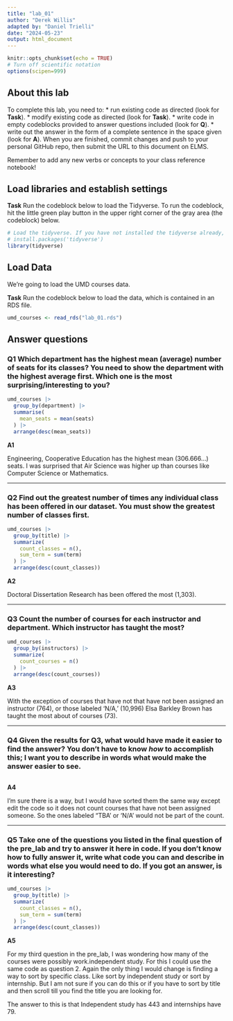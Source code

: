 ```yaml
---
title: "lab_01"
author: "Derek Willis"
adapted by: "Daniel Trielli"
date: "2024-05-23"
output: html_document
---
```


```r
knitr::opts_chunk$set(echo = TRUE)
# Turn off scientific notation
options(scipen=999)
```

## About this lab

To complete this lab, you need to: \* run existing code as directed (look for **Task**). \* modify existing code as directed (look for **Task**). \* write code in empty codeblocks provided to answer questions included (look for **Q**). \* write out the answer in the form of a complete sentence in the space given (look for **A**). When you are finished, commit changes and push to your personal GitHub repo, then submit the URL to this document on ELMS.

Remember to add any new verbs or concepts to your class reference notebook!

## Load libraries and establish settings

**Task** Run the codeblock below to load the Tidyverse. To run the codeblock, hit the little green play button in the upper right corner of the gray area (the codeblock) below.

```r
# Load the tidyverse. If you have not installed the tidyverse already, remove the # from the next line and run it first.  
# install.packages('tidyverse')
library(tidyverse)
```

## Load Data

We're going to load the UMD courses data.

**Task** Run the codeblock below to load the data, which is contained in an RDS file.

```r
umd_courses <- read_rds("lab_01.rds")
```

## Answer questions

### **Q1** Which department has the highest mean (average) number of seats for its classes? You need to show the department with the highest average first. Which one is the most surprising/interesting to you?

```r
umd_courses |>
  group_by(department) |>
  summarise(
    mean_seats = mean(seats)
  ) |>
  arrange(desc(mean_seats))
```

**A1**

Engineering, Cooperative Education has the highest mean (306.666...) seats. I was surprised that Air Science was higher up than courses like Computer Science or Mathematics.

------------------------------------------------------------------------

### **Q2** Find out the greatest number of times any individual class has been offered in our dataset. You must show the greatest number of classes first.

```r
umd_courses |>
  group_by(title) |>
  summarize(
    count_classes = n(),
    sum_term = sum(term)
  ) |>
  arrange(desc(count_classes))
```

**A2**

Doctoral Dissertation Research has been offered the most (1,303).

------------------------------------------------------------------------

### **Q3** Count the number of courses for each instructor and department. Which instructor has taught the most?

```r
umd_courses |>
  group_by(instructors) |>
  summarize(
    count_courses = n()
  ) |>
  arrange(desc(count_courses))
```

**A3**

With the exception of courses that have not that have not been assigned an instructor (764), or those labeled 'N/A,' (10,996) Elsa Barkley Brown has taught the most about of courses (73).

------------------------------------------------------------------------

### **Q4** Given the results for Q3, what would have made it easier to find the answer? You don't have to know *how* to accomplish this; I want you to describe in words what would make the answer easier to see.

```r

```

**A4**

I'm sure there is a way, but I would have sorted them the same way except edit the code so it does not count courses that have not been assigned someone. So the ones labeled "TBA' or 'N/A' would not be part of the count.

------------------------------------------------------------------------

### **Q5** Take one of the questions you listed in the final question of the pre_lab and try to answer it here in code. If you don't know how to fully answer it, write what code you can and describe in words what else you would need to do. If you got an answer, is it interesting?

```r
umd_courses |>
  group_by(title) |>
  summarize(
    count_classes = n(),
    sum_term = sum(term)
  ) |>
  arrange(desc(count_classes))
```

**A5**

For my third question in the pre_lab, I was wondering how many of the courses were possibly work.independent study. For this I could use the same code as question 2. Again the only thing I would change is finding a way to sort by specific class. Like sort by independent study or sort by internship. But I am not sure if you can do this or if you have to sort by title and then scroll till you find the title you are looking for.

The answer to this is that Independent study has 443 and internships have 79.
